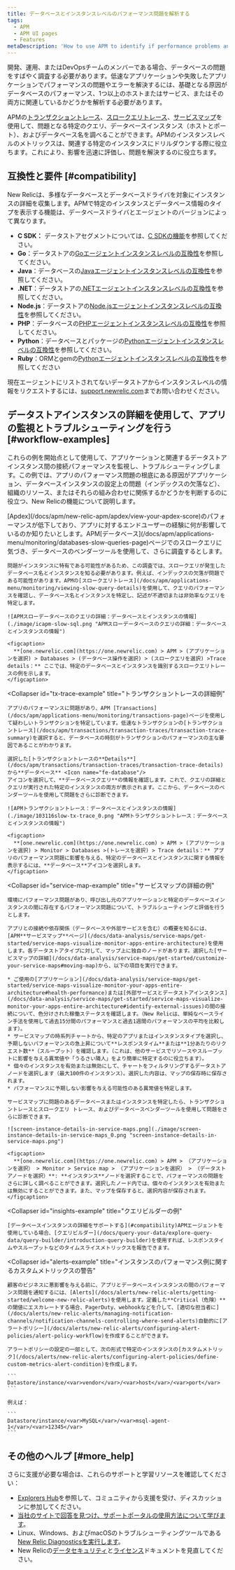 ```yaml
---
title: データベースとインスタンスレベルのパフォーマンス問題を解析する
tags:
  - APM
  - APM UI pages
  - Features
metaDescription: 'How to use APM to identify if performance problems and errors are due to database performance, one or more hosts/instances or services, or both.'
---
```


開発、運用、またはDevOpsチームのメンバーである場合、データベースの問題をすばやく調査する必要があります。低速なアプリケーションや失敗したアプリケーションでパフォーマンスの問題やエラーを解決するには、基礎となる原因がデータベースのパフォーマンス、1つ以上のホストまたはサービス、またはその両方に関連しているかどうかを解析する必要があります。

APMの[トランザクショントレース](/docs/apm/transactions/transaction-traces/transaction-traces)、[スロークエリトレース](/docs/apm/applications-menu/monitoring/viewing-slow-query-details)、[サービスマップ](/docs/data-analysis/service-maps/get-started/service-maps-visualize-monitor-apps-entire-architecture)を使用して、問題となる特定のクエリ、データベースインスタンス（ホストとポート）、およびデータベース名を調べることができます。APMのインスタンスレベルのメトリックスは、関連する特定のインスタンスにドリルダウンする際に役立ちます。これにより、影響を迅速に評価し、問題を解決するのに役立ちます。

## 互換性と要件 [#compatibility]

New Relicは、多様なデータベースとデータベースドライバを対象にインスタンスの詳細を収集します。APMで特定のインスタンスとデータベース情報のタイプを表示する機能は、データベースドライバとエージェントのバージョンによって異なります。

* **C SDK：** データストアセグメントについては、[C SDKの機能](/docs/agents/c-sdk/instrumentation/instrument-your-app-c-sdk#datastore-segments)を参照してください。
* **Go**：データストアの[Goエージェントインスタンスレベルの互換性](/docs/agents/go-agent/get-started/go-agent-compatibility-requirements#datastores)を参照してください。
* **Java**：データべースの[Javaエージェントインスタンスレベルの互換性](/docs/agents/java-agent/getting-started/compatibility-requirements-java-agent#instance-level-db)を参照してください。
* **.NET**：データストアの[.NETエージェントインスタンスレベルの互換性](/docs/agents/net-agent/getting-started/compatibility-requirements-net-agent#instance-details)を参照してください。
* **Node.js**：データストアの[Node.jsエージェントインスタンスレベルの互換性](/docs/agents/nodejs-agent/getting-started/compatibility-requirements-nodejs-agent#instance-details)を参照してください。
* **PHP**：データべースの[PHPエージェントインスタンスレベルの互換性](/docs/agents/php-agent/getting-started/php-agent-compatibility-requirements#instance-details)を参照してください。
* **Python**：データべースとパッケージの[Pythonエージェントインスタンスレベルの互換性](/docs/agents/python-agent/getting-started/instrumented-python-packages#instance-details)を参照してください。
* **Ruby**：ORMとgemの[Pythonエージェントインスタンスレベルの互換性](/docs/agents/ruby-agent/getting-started/ruby-agent-requirements-supported-frameworks#instance_details)を参照してください

現在エージェントにリストされてないデータストアからインスタンスレベルの情報をリクエストするには、[support.newrelic.com](https://support.newrelic.com)までお問い合わせください。

## データストアインスタンスの詳細を使用して、アプリの監視とトラブルシューティングを行う [#workflow-examples]

これらの例を開始点として使用して、アプリケーションと関連するデータストアインスタンス間の接続パフォーマンスを監視し、トラブルシューティングします。この例では、アプリのパフォーマンス問題の根底にある原因がアプリケーション、データベースインスタンスの設定上の問題（インデックスの欠落など）、組織のリソース、またはそれらの組み合わせに関係するかどうかを判断するのに役立つ、New Relicの機能について説明します。

<CollapserGroup>
  <Collapser
    id="slow-sql-example"
    title="スロークエリトレースの詳細例"
  >
    [Apdex](/docs/apm/new-relic-apm/apdex/view-your-apdex-score)のパフォーマンスが低下しており、アプリに対するエンドユーザーの経験に何が影響しているのか知りたいとします。APM[データベース](/docs/apm/applications-menu/monitoring/databases-slow-queries-page)ページでのスロークエリに気づき、データベースのベンダーツールを使用して、さらに調査するとします。

    問題がインスタンスに特有である可能性があるため、この調査では、スロークエリが発生したデータベース名とインスタンスを知る必要があります。例えば、インデックスの欠落が問題である可能性があります。APMの[スロークエリトレース](/docs/apm/applications-menu/monitoring/viewing-slow-query-details)を使用して、クエリのパフォーマンスを確認し、データベース名とインスタンスを特定し、記述が不適切または非効率なクエリを特定します。

    ![APMスローデータベースのクエリの詳細：データベースとインスタンスの情報](./image/icapm-slow-sql.png "APMスローデータベースのクエリの詳細：データベースとインスタンスの情報")

    <figcaption>
      **[one.newrelic.com](https://one.newrelic.com) > APM > (アプリケーションを選択) > Databases > (データベース操作を選択) > (スロークエリを選択) >Trace details：** ここでは、特定のデータベースとインスタンスを識別するスロークエリトレースの例を示します。
    </figcaption>
  </Collapser>

  <Collapser
    id="tx-trace-example"
    title="トランザクショントレースの詳細例"
  >
    アプリのパフォーマンスに問題があり、APM [Transactions](/docs/apm/applications-menu/monitoring/transactions-page)ページを使用して疑わしいトランザクションを特定しています。低速なトランザクションの[トランザクショントレース](/docs/apm/transactions/transaction-traces/transaction-trace-summary)を選択すると、データベースの時刻がトランザクションのパフォーマンスの主な要因であることがわかります。

    選択した[トランザクショントレースの**Details**](/docs/apm/transactions/transaction-traces/transaction-trace-details)から**データベース** <Icon name="fe-database"/>
    アイコンを選択して、**データベースクエリ**の情報を確認します。これで、クエリの詳細とクエリが実行された特定のインスタンスの両方が表示されます。ここから、データベースのベンダーツールを使用して問題をさらに診断できます。

    ![APMトランザクショントレース：データベースとインスタンスの情報](./image/103116slow-tx-trace_0.png "APMトランザクショントレース：データベースとインスタンスの情報")

    <figcaption>
      **[one.newrelic.com](https://one.newrelic.com) > APM > (アプリケーションを選択) > Monitor > Databases >(トレースを選択) > Trace details：** アプリのパフォーマンス問題に影響を与える、特定のデータベースとインスタンスに関する情報を表示するには、**データベース**アイコンを選択します。
    </figcaption>
  </Collapser>

  <Collapser
    id="service-map-example"
    title="サービスマップの詳細の例"
  >
    環境にパフォーマンス問題があり、呼び出し元のアプリケーションと特定のデータベースインスタンスの間に存在するパフォーマンス問題について、トラブルシューティングと評価を行うとします。

    アプリとの接続や依存関係（データベースや外部サービスを含む）の概要を知るには、[APM**サービスマップ**ページ](/docs/data-analysis/service-maps/get-started/service-maps-visualize-monitor-apps-entire-architecture)を使用します。各データストアタイプに対して、マップ上に独自のノードがあります。選択した[サービスマップの詳細](/docs/data-analysis/service-maps/get-started/customize-your-service-maps#moving-map)から、以下の項目を実行できます。

    * ご使用の[アプリケーション](/docs/data-analysis/service-maps/get-started/service-maps-visualize-monitor-your-apps-entire-architecture#health-performance)または[外部サービスとデータストアインスタンス](/docs/data-analysis/service-maps/get-started/service-maps-visualize-monitor-your-apps-entire-architecture#identify-external-issues)の間の接続について、色分けされた稼働ステータスを確認します。（New Relicは、単純なベースライン手法を使用して過去15分間のパフォーマンスと過去1週間のパフォーマンスの平均を比較します）。
    * サービスマップの時系列チャートから、特定のアプリまたはインスタンスタイプを選択し、予期しないパフォーマンスの急上昇について**レスポンスタイム**または**1分あたりのリクエスト数**（スループット）を確認します。（これは、他のサービスでリソースやスループットに影響を与える異常値や「うるさい隣人」をより簡単に特定するのに役立ちます）。
    * 個々のインスタンスを有効または無効にして、チャートをフィルタリングするデータストアノードを選択します（最大100件のインスタンス）。選択した内容は、マップの保存時に保存されます。
    * パフォーマンスに予期しない影響を与える可能性のある異常値を特定します。

    サービスマップに問題のあるデータベースまたはインスタンスを特定したら、トランザクショントレースとスロークエリ トレース、およびデータベースベンダーツールを使用して問題をさらに診断できます。

    ![screen-instance-details-in-service-maps.png](./image/screen-instance-details-in-service-maps_0.png "screen-instance-details-in-service-maps.png")

    <figcaption>
      **[one.newrelic.com](https://one.newrelic.com) > APM > （アプリケーションを選択） > Monitor > Service map > （アプリケーションを選択） > （データストアノードを選択）**: **インスタンス**ノードを選択することで、パフォーマンスの問題をさらに詳しく調べることができます。選択したノード内では、個々のインスタンスを有効または無効にすることができます。また、マップを保存すると、選択内容が保存されます。
    </figcaption>
  </Collapser>

  <Collapser
    id="insights-example"
    title="クエリビルダーの例"
  >
    [データベースインスタンスの詳細をサポートする](#compatibility)APMエージェントを使用している場合、[クエリビルダー](/docs/query-your-data/explore-query-data/query-builder/introduction-query-builder)を使用すれば、レスポンスタイムやスループットなどのタイムスライスメトリックスを報告できます。
  </Collapser>

  <Collapser
    id="alerts-example"
    title="インスタンスのパフォーマンス例に関するカスタムメトリックスの警告"
  >
    顧客のビジネスに悪影響を与える前に、アプリとデータベースインスタンスの間のパフォーマンス問題を通知するには、[Alerts](/docs/alerts/new-relic-alerts/getting-started/welcome-new-relic-alerts)を使用します。定義した**Critical（危険）**の閾値にエスカレートする場合、PagerDuty、webhookなどを介して、[適切な担当者に](/docs/alerts/new-relic-alerts/managing-notification-channels/notification-channels-controlling-where-send-alerts)自動的に[アラートポリシー](/docs/alerts/new-relic-alerts/configuring-alert-policies/alert-policy-workflow)を作成することができます。

    アラートポリシーの設定の一部として、次の形式で特定のインスタンスの[カスタムメトリック](/docs/alerts/new-relic-alerts/configuring-alert-policies/define-custom-metrics-alert-condition)を作成します。

    ```
    Datastore/instance/<var>vendor</var>/<var>host</var>/<var>port</var>
    ```

    例えば：

    ```
    Datastore/instance/<var>MySQL</var>/<var>msql-agent-1</var>/<var>12345</var>
    ```
  </Collapser>
</CollapserGroup>

## その他のヘルプ [#more_help]

さらに支援が必要な場合は、これらのサポートと学習リソースを確認してください：

* [Explorers Hub](https://discuss.newrelic.com/)を参照して、コミュニティから支援を受け、ディスカッションに参加してください。
* [当社のサイトで回答を見つけ、サポートポータルの使用方法について学びます](/docs/using-new-relic/welcome-new-relic/get-started/find-help-use-support-portal)。
* Linux、Windows、およびmacOSのトラブルシューティングツールである[New Relic Diagnosticsを実行します](/docs/using-new-relic/cross-product-functions/troubleshooting/new-relic-diagnostics)。
* New Relicの[データセキュリティ](/docs/security)と[ライセンス](/docs/licenses)ドキュメントを見直してください。
